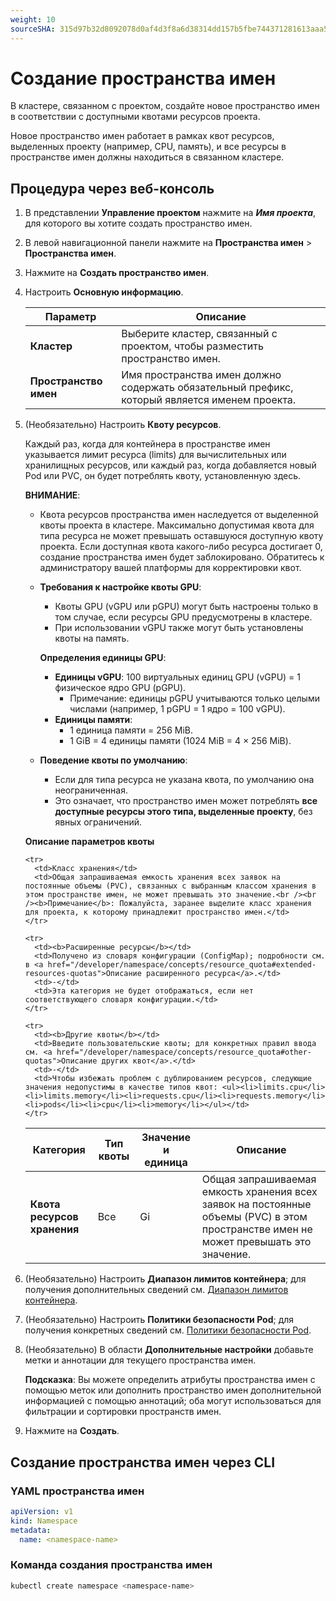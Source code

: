 ```yaml
---
weight: 10
sourceSHA: 315d97b32d8092078d0af4d3f8a6d38314dd157b5fbe744371281613aaa594ac
---
```


# Создание пространства имен

В кластере, связанном с проектом, создайте новое пространство имен в соответствии с доступными квотами ресурсов проекта.

Новое пространство имен работает в рамках квот ресурсов, выделенных проекту (например, CPU, память), и все ресурсы в пространстве имен должны находиться в связанном кластере.

## Процедура через веб-консоль

1. В представлении **Управление проектом** нажмите на ***Имя проекта***, для которого вы хотите создать пространство имен.

2. В левой навигационной панели нажмите на **Пространства имен** > **Пространства имен**.

3. Нажмите на **Создать пространство имен**.

4. Настроить **Основную информацию**.

   | Параметр     | Описание                                                                    |
   | ------------- | ------------------------------------------------------------------------------ |
   | **Кластер**   | Выберите кластер, связанный с проектом, чтобы разместить пространство имен. |
   | **Пространство имен** | Имя пространства имен должно содержать обязательный префикс, который является именем проекта. |

5. (Необязательно) Настроить **Квоту ресурсов**.

   Каждый раз, когда для контейнера в пространстве имен указывается лимит ресурса (limits) для вычислительных или хранилищных ресурсов, или каждый раз, когда добавляется новый Pod или PVC, он будет потреблять квоту, установленную здесь.

   **ВНИМАНИЕ**:

   - Квота ресурсов пространства имен наследуется от выделенной квоты проекта в кластере. Максимально допустимая квота для типа ресурса не может превышать оставшуюся доступную квоту проекта. Если доступная квота какого-либо ресурса достигает 0, создание пространства имен будет заблокировано. Обратитесь к администратору вашей платформы для корректировки квот.

   - **Требования к настройке квоты GPU**:

     - Квоты GPU (vGPU или pGPU) могут быть настроены только в том случае, если ресурсы GPU предусмотрены в кластере.
     - При использовании vGPU также могут быть установлены квоты на память.

     **Определения единицы GPU**:

     - **Единицы vGPU**: 100 виртуальных единиц GPU (vGPU) = 1 физическое ядро GPU (pGPU).
       - Примечание: единицы pGPU учитываются только целыми числами (например, 1 pGPU = 1 ядро = 100 vGPU).
     - **Единицы памяти**:
       - 1 единица памяти = 256 MiB.
       - 1 GiB = 4 единицы памяти (1024 MiB = 4 × 256 MiB).

   - **Поведение квоты по умолчанию**:
     - Если для типа ресурса не указана квота, по умолчанию она неограниченная.
     - Это означает, что пространство имен может потреблять **все доступные ресурсы этого типа, выделенные проекту**, без явных ограничений.

   **Описание параметров квоты**

   <table>
     <thead>
       <tr>
         <th>Категория</th>
         <th>Тип квоты</th>
         <th>Значение и единица</th>
         <th>Описание</th>
       </tr>
     </thead>

     <tbody>
       <tr>
         <td rowSpan={2}><b>Квота ресурсов хранения</b></td>
         <td>Все</td>
         <td rowSpan={2}>Gi</td>
         <td>Общая запрашиваемая емкость хранения всех заявок на постоянные объемы (PVC) в этом пространстве имен не может превышать это значение.</td>
       </tr>

       <tr>
         <td>Класс хранения</td>
         <td>Общая запрашиваемая емкость хранения всех заявок на постоянные объемы (PVC), связанных с выбранным классом хранения в этом пространстве имен, не может превышать это значение.<br /><br /><b>Примечание</b>: Пожалуйста, заранее выделите класс хранения для проекта, к которому принадлежит пространство имен.</td>
       </tr>

       <tr>
         <td><b>Расширенные ресурсы</b></td>
         <td>Получено из словаря конфигурации (ConfigMap); подробности см. в <a href="/developer/namespace/concepts/resource_quota#extended-resources-quotas">Описание расширенного ресурса</a>.</td>
         <td>-</td>
         <td>Эта категория не будет отображаться, если нет соответствующего словаря конфигурации.</td>
       </tr>

       <tr>
         <td><b>Другие квоты</b></td>
         <td>Введите пользовательские квоты; для конкретных правил ввода см. <a href="/developer/namespace/concepts/resource_quota#other-quotas">Описание других квот</a>.</td>
         <td>-</td>
         <td>Чтобы избежать проблем с дублированием ресурсов, следующие значения недопустимы в качестве типов квот: <ul><li>limits.cpu</li><li>limits.memory</li><li>requests.cpu</li><li>requests.memory</li><li>pods</li><li>cpu</li><li>memory</li></ul></td>
       </tr>
     </tbody>
   </table>

6. (Необязательно) Настроить **Диапазон лимитов контейнера**; для получения дополнительных сведений см. [Диапазон лимитов контейнера](/developer/namespace/concepts/limit_range).

7. (Необязательно) Настроить **Политики безопасности Pod**; для получения конкретных сведений см. [Политики безопасности Pod](/developer/namespace/concepts/security_policies).

8. (Необязательно) В области **Дополнительные настройки** добавьте метки и аннотации для текущего пространства имен.

   **Подсказка**: Вы можете определить атрибуты пространства имен с помощью меток или дополнить пространство имен дополнительной информацией с помощью аннотаций; оба могут использоваться для фильтрации и сортировки пространств имен.

9. Нажмите на **Создать**.

## Создание пространства имен через CLI

### YAML пространства имен

```yaml
apiVersion: v1
kind: Namespace
metadata:
  name: <namespace-name>
```

### Команда создания пространства имен

```bash
kubectl create namespace <namespace-name>
```
